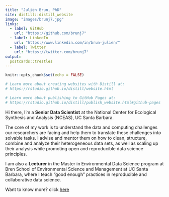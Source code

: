 ```yaml
---
title: "Julien Brun, PhD"
site: distill::distill_website
image: "images/brunj7.jpg"
links:
  - label: GitHub
    url: "https://github.com/brunj7"
  - label: LinkedIn
    url: "https://www.linkedin.com/in/brun-julien/"
  - label: Twitter
    url: "https://twitter.com/brunj7"
output:
  postcards::trestles
---
```


```r
knitr::opts_chunk$set(echo = FALSE)

# Learn more about creating websites with Distill at:
# https://rstudio.github.io/distill/website.html

# Learn more about publishing to GitHub Pages at:
# https://rstudio.github.io/distill/publish_website.html#github-pages

```



Hi there, I'm a  **Senior Data Scientist**  at the National Center for Ecological Synthesis and Analysis (NCEAS), UC Santa Barbara. 

The core of my work is to understand the data and computing challenges our researchers are facing and help them to translate these challenges into solvable tasks.  I advise and mentor them on how to clean, structure, combine and analyze their heterogeneous data sets, as well as scaling up their analysis while promoting open and reproducible data science principles.

I am also a  **Lecturer**  in the Master in Environmental Data Science program at Bren School of Environmental Science and Management at UC Santa Barbara, where I teach "good enough" practices in reproducible and collaborative data science.

Want to know more? click [here](about.html)

